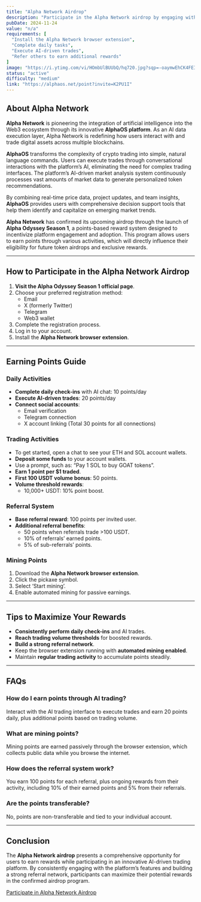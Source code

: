 ```yaml
---
title: "Alpha Network Airdrop"
description: "Participate in the Alpha Network airdrop by engaging with AI-driven trading and completing daily tasks on the Alpha Odyssey platform."
pubDate: 2024-11-24
value: "n/a"
requirements: [
  "Install the Alpha Network browser extension",
  "Complete daily tasks",
  "Execute AI-driven trades",
  "Refer others to earn additional rewards"
]
image: "https://i.ytimg.com/vi/HOmbUlBUUbQ/hq720.jpg?sqp=-oaymwEhCK4FEIIDSFryq4qpAxMIARUAAAAAGAElAADIQj0AgKJD&rs=AOn4CLCgHrHbzDu_uYTi86_MpXT5xFukoA" 
status: "active"
difficulty: "medium"
link: "https://alphaos.net/point?invite=K2PU1I"
---
```


## About Alpha Network

**Alpha Network** is pioneering the integration of artificial intelligence into the Web3 ecosystem through its innovative **AlphaOS platform**. As an AI data execution layer, Alpha Network is redefining how users interact with and trade digital assets across multiple blockchains.

**AlphaOS** transforms the complexity of crypto trading into simple, natural language commands. Users can execute trades through conversational interactions with the platform’s AI, eliminating the need for complex trading interfaces. The platform’s AI-driven market analysis system continuously processes vast amounts of market data to generate personalized token recommendations.

By combining real-time price data, project updates, and team insights, **AlphaOS** provides users with comprehensive decision support tools that help them identify and capitalize on emerging market trends.

**Alpha Network** has confirmed its upcoming airdrop through the launch of **Alpha Odyssey Season 1**, a points-based reward system designed to incentivize platform engagement and adoption. This program allows users to earn points through various activities, which will directly influence their eligibility for future token airdrops and exclusive rewards.

---

## How to Participate in the Alpha Network Airdrop

1. **Visit the Alpha Odyssey Season 1 official page**.
2. Choose your preferred registration method:
   - Email
   - X (formerly Twitter)
   - Telegram
   - Web3 wallet
3. Complete the registration process.
4. Log in to your account.
5. Install the **Alpha Network browser extension**.

---

## Earning Points Guide

### Daily Activities

- **Complete daily check-ins** with AI chat: 10 points/day
- **Execute AI-driven trades**: 20 points/day
- **Connect social accounts**:
  - Email verification
  - Telegram connection
  - X account linking
  (Total 30 points for all connections)

### Trading Activities

- To get started, open a chat to see your ETH and SOL account wallets.
- **Deposit some funds** to your account wallets.
- Use a prompt, such as: “Pay 1 SOL to buy GOAT tokens”.
- **Earn 1 point per $1 traded**.
- **First 100 USDT volume bonus**: 50 points.
- **Volume threshold rewards**: 
  - 10,000+ USDT: 10% point boost.

### Referral System

- **Base referral reward**: 100 points per invited user.
- **Additional referral benefits**:
  - 50 points when referrals trade >100 USDT.
  - 10% of referrals’ earned points.
  - 5% of sub-referrals’ points.

### Mining Points

1. Download the **Alpha Network browser extension**.
2. Click the pickaxe symbol.
3. Select ‘Start mining’.
4. Enable automated mining for passive earnings.

---

## Tips to Maximize Your Rewards

- **Consistently perform daily check-ins** and AI trades.
- **Reach trading volume thresholds** for boosted rewards.
- **Build a strong referral network**.
- Keep the browser extension running with **automated mining enabled**.
- Maintain **regular trading activity** to accumulate points steadily.

---

## FAQs

### How do I earn points through AI trading?
Interact with the AI trading interface to execute trades and earn 20 points daily, plus additional points based on trading volume.

### What are mining points?
Mining points are earned passively through the browser extension, which collects public data while you browse the internet.

### How does the referral system work?
You earn 100 points for each referral, plus ongoing rewards from their activity, including 10% of their earned points and 5% from their referrals.

### Are the points transferable?
No, points are non-transferable and tied to your individual account.

---

## Conclusion

The **Alpha Network airdrop** presents a comprehensive opportunity for users to earn rewards while participating in an innovative AI-driven trading platform. By consistently engaging with the platform’s features and building a strong referral network, participants can maximize their potential rewards in the confirmed airdrop program.

[Participate in Alpha Network Airdrop](https://alphaos.net/point?invite=K2PU1I)

